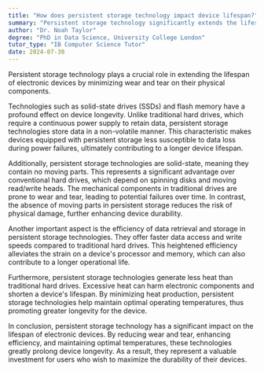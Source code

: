 ```yaml
---
title: "How does persistent storage technology impact device lifespan?"
summary: "Persistent storage technology significantly extends the lifespan of devices by reducing wear and tear on physical components."
author: "Dr. Noah Taylor"
degree: "PhD in Data Science, University College London"
tutor_type: "IB Computer Science Tutor"
date: 2024-07-30
---
```


Persistent storage technology plays a crucial role in extending the lifespan of electronic devices by minimizing wear and tear on their physical components.

Technologies such as solid-state drives (SSDs) and flash memory have a profound effect on device longevity. Unlike traditional hard drives, which require a continuous power supply to retain data, persistent storage technologies store data in a non-volatile manner. This characteristic makes devices equipped with persistent storage less susceptible to data loss during power failures, ultimately contributing to a longer device lifespan.

Additionally, persistent storage technologies are solid-state, meaning they contain no moving parts. This represents a significant advantage over conventional hard drives, which depend on spinning disks and moving read/write heads. The mechanical components in traditional drives are prone to wear and tear, leading to potential failures over time. In contrast, the absence of moving parts in persistent storage reduces the risk of physical damage, further enhancing device durability.

Another important aspect is the efficiency of data retrieval and storage in persistent storage technologies. They offer faster data access and write speeds compared to traditional hard drives. This heightened efficiency alleviates the strain on a device's processor and memory, which can also contribute to a longer operational life.

Furthermore, persistent storage technologies generate less heat than traditional hard drives. Excessive heat can harm electronic components and shorten a device's lifespan. By minimizing heat production, persistent storage technologies help maintain optimal operating temperatures, thus promoting greater longevity for the device.

In conclusion, persistent storage technology has a significant impact on the lifespan of electronic devices. By reducing wear and tear, enhancing efficiency, and maintaining optimal temperatures, these technologies greatly prolong device longevity. As a result, they represent a valuable investment for users who wish to maximize the durability of their devices.
    